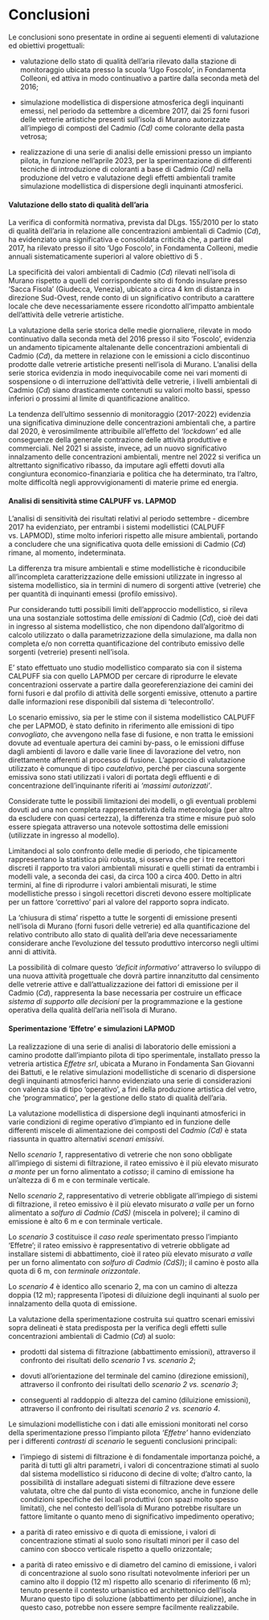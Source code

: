 # Conclusioni {-}

Le conclusioni sono presentate in ordine ai seguenti elementi di valutazione ed obiettivi progettuali:

- valutazione dello stato di qualità dell'aria rilevato dalla stazione di monitoraggio ubicata presso la scuola 'Ugo Foscolo', in Fondamenta Colleoni, ed attiva in modo continuativo a partire dalla seconda metà del 2016;

- simulazione modellistica di dispersione atmosferica degli inquinanti emessi, nel periodo da settembre a dicembre 2017, dai 25 forni fusori delle vetrerie artistiche presenti sull'isola di Murano autorizzate all'impiego di composti del Cadmio *(Cd)* come colorante della pasta vetrosa;

- realizzazione di una serie di analisi delle emissioni presso un impianto pilota, in funzione nell'aprile 2023, per la sperimentazione di differenti tecniche di introduzione di coloranti a base di Cadmio *(Cd)* nella produzione del vetro e valutazione degli effetti ambientali tramite simulazione modellistica di dispersione degli inquinanti atmosferici.

#### Valutazione dello stato di qualità dell'aria

La verifica di conformità normativa, prevista dal DLgs. 155/2010 per lo stato di qualità dell'aria in relazione alle concentrazioni ambientali di Cadmio (*Cd*), ha evidenziato una significativa  e consolidata criticità che, a partire dal 2017, ha rilevato presso il sito 'Ugo Foscolo', in Fondamenta Colleoni, medie annuali sistematicamente superiori al valore obiettivo di 5 \ngmc. 

La specificità dei valori ambientali di Cadmio (*Cd*) rilevati nell'isola di Murano rispetto a quelli del corrispondente sito di fondo insulare presso 'Sacca Fisola' (Giudecca, Venezia), ubicato a circa 4 km di distanza in direzione Sud-Ovest, rende conto di un significativo contributo a carattere locale che deve necessariamente essere ricondotto all'impatto ambientale dell'attività delle vetrerie artistiche.

La valutazione della serie storica delle medie giornaliere, rilevate in modo continuativo dalla seconda metà del 2016 presso il sito 'Foscolo', evidenzia un andamento tipicamente altalenante delle concentrazioni ambientali di Cadmio (*Cd*), da mettere in relazione con le emissioni a ciclo discontinuo prodotte dalle vetrerie artistiche presenti nell'isola di Murano. L'analisi della serie storica evidenzia in modo inequivocabile come nei vari momenti di sospensione o di interruzione dell'attività delle vetrerie, i livelli ambientali di Cadmio (*Cd*) siano drasticamente contenuti su valori molto bassi, spesso inferiori o prossimi al limite di quantificazione analitico.

La tendenza dell'ultimo sessennio di monitoraggio (2017-2022) evidenzia una significativa diminuzione delle concentrazioni ambientali che, a partire dal 2020, è verosimilmente attribuibile all'effetto del *'lockdown'* ed alle conseguenze della generale contrazione delle attività produttive e commerciali. 
Nel 2021 si assiste, invece, ad un nuovo significativo innalzamento delle concentrazioni ambientali, mentre nel 2022 si verifica un altrettanto significativo ribasso, da imputare agli effetti dovuti alla congiuntura economico-finanziaria e politica che ha determinato, tra l'altro, molte difficoltà negli approvvigionamenti di materie prime ed energia.  


#### Analisi di sensitività stime CALPUFF vs. LAPMOD

L'analisi di sensitività dei risultati relativi al periodo settembre - dicembre 2017 ha evidenziato, per entrambi i sistemi modellistici (CALPUFF vs. LAPMOD), stime molto inferiori rispetto alle misure ambientali, portando a concludere che una significativa quota delle emissioni di Cadmio (*Cd*) rimane, al momento, indeterminata. 

La differenza tra misure ambientali e stime modellistiche è riconducibile all'incompleta caratterizzazione delle emissioni utilizzate in ingresso al sistema modellistico, sia in termini di numero di sorgenti attive (vetrerie) che per quantità di inquinanti emessi (profilo emissivo).

Pur considerando tutti possibili limiti dell’approccio modellistico, si rileva una una sostanziale sottostima delle *emissioni* di Cadmio (*Cd*), cioè dei dati in ingresso al sistema modellistico, che non dipendono dall’algoritmo di calcolo utilizzato o dalla parametrizzazione della simulazione, ma dalla non completa e/o non corretta quantificazione del contributo emissivo delle sorgenti (vetrerie) presenti nell'isola.

E' stato effettuato uno studio modellistico comparato sia con il sistema CALPUFF sia con quello LAPMOD per cercare di riprodurre le elevate concentrazioni osservate a partire dalla georeferenziazione dei camini dei forni fusori e dal profilo di attività delle sorgenti emissive, ottenuto a partire dalle informazioni rese disponibili dal sistema di 'telecontrollo'.

Lo scenario emissivo, sia per le stime con il sistema modellistico CALPUFF che per LAPMOD, è stato definito in riferimento alle emissioni di tipo *convogliato*, che avvengono nella fase di fusione, e non tratta le emissioni dovute ad eventuale apertura dei camini by-pass, o le emissioni diffuse dagli ambienti di lavoro e dalle varie linee di lavorazione del vetro, non direttamente afferenti al processo di fusione.
L'approccio di valutazione utilizzato è comunque di tipo *cautelativo*, perché per ciascuna sorgente emissiva sono stati utilizzati i valori di portata degli effluenti e di concentrazione dell'inquinante riferiti ai *'massimi autorizzati'*. 

Considerate tutte le possibili limitazioni dei modelli, o gli eventuali problemi dovuti ad una non completa rappresentatività della meteorologia (per altro da escludere con quasi certezza), la differenza tra stime e misure può solo essere spiegata attraverso una notevole sottostima delle emissioni (utilizzate in ingresso al modello).

Limitandoci al solo confronto delle medie di periodo, che tipicamente rappresentano la statistica più robusta, si osserva che per i tre recettori discreti il rapporto tra valori ambientali misurati e quelli stimati da entrambi i modelli vale, a seconda dei casi, da circa 100 a circa 400. Detto in altri termini, al fine di riprodurre i valori ambientali misurati, le stime modellistiche presso i singoli recettori discreti devono essere moltiplicate per un fattore 'correttivo' pari al valore del rapporto sopra indicato.

La ‘chiusura di stima’ rispetto a tutte le sorgenti di emissione presenti nell’isola di Murano (forni fusori delle vetrerie) ed alla quantificazione del relativo contributo allo stato di qualità dell’aria deve necessariamente considerare anche l’evoluzione del tessuto produttivo intercorso negli ultimi anni di attività.

La possibilità di colmare questo *'deficit informativo'* attraverso lo sviluppo di una nuova attività progettuale che dovrà partire innanzitutto dal censimento delle vetrerie attive e dall’attualizzazione dei fattori di emissione per il Cadmio (*Cd*), rappresenta la base  necessaria per costruire un efficace *sistema di supporto alle decisioni* per la programmazione e la gestione operativa della qualità dell’aria nell’isola di Murano.

#### Sperimentazione 'Effetre' e simulazioni LAPMOD
 
La realizzazione di una serie di analisi di laboratorio delle emissioni a camino prodotte dall’impianto pilota di tipo sperimentale, installato presso la vetreria artistica *Effetre srl*, ubicata a Murano in Fondamenta San Giovanni dei Battuti, e le relative simulazioni modellistiche di scenario di dispersione degli inquinanti atmosferici hanno evidenziato una serie di considerazioni con valenza sia di tipo 'operativo', a fini della produzione artistica del vetro, che 'programmatico', per la gestione dello stato di qualità dell'aria. 

La valutazione modellistica di dispersione degli inquinanti atmosferici in varie condizioni di regime operativo d'impianto ed in funzione delle differenti miscele di alimentazione dei composti del *Cadmio (Cd)* è stata riassunta in quattro alternativi *scenari emissivi*. 

Nello *scenario 1*, rappresentativo di vetrerie che non sono obbligate all’impiego di sistemi di filtrazione, il rateo emissivo è il più elevato misurato *a monte* per un forno alimentato a *cotisso*; il camino di emissione ha un'altezza di 6 m e con terminale verticale. 

Nello *scenario 2*, rappresentativo di vetrerie obbligate all’impiego di sistemi di filtrazione, il reteo emissivo è il più elevato misurato *a valle* per un forno alimentato a *solfuro di Cadmio (CdS)* (miscela in polvere); il camino di emissione è alto 6 m e con terminale verticale.

Lo *scenario 3* costituisce il *caso reale* sperimentato presso l'impianto 'Effetre'; il rateo emissivo è rappresentativo di vetrerie obbligate ad installare sistemi di abbattimento, cioè il rateo più elevato misurato *a valle* per un forno alimentato con *solfuro di Cadmio (CdS)*); il camino è posto alla quota di 6 m, con *terminale orizzontale*.

Lo *scenario 4* è identico allo scenario 2, ma con un camino di altezza doppia (12 m); rappresenta l'ipotesi di diluizione degli inquinanti al suolo per innalzamento della quota di emissione.

La valutazione della sperimentazione costruita sui quattro scenari emissivi sopra delineati è stata predisposta per la verifica degli effetti sulle concentrazioni ambientali di Cadmio (*Cd*) al suolo:

- prodotti dal sistema di filtrazione (abbattimento emissioni), attraverso il confronto dei risultati dello *scenario 1 vs. scenario 2*;

- dovuti all'orientazione del terminale del camino (direzione emissioni), attraverso il confronto dei risultati dello *scenario 2 vs. scenario 3*;

- conseguenti al raddoppio di altezza del camino (diluizione emissioni), attraverso il confronto dei risultati *scenario 2 vs. scenario 4*. 

Le simulazioni modellistiche con i dati alle emissioni monitorati nel corso della sperimentazione presso l'impianto pilota *'Effetre'* hanno evidenziato per i differenti *contrasti di scenario* le seguenti conclusioni principali:

- l'impiego di sistemi di filtrazione è di fondamentale importanza poiché, a parità di tutti gli altri parametri, i valori di concentrazione stimati al suolo dal sistema modellistico si riducono di decine di volte; d'altro canto, la possibilità di installare adeguati sistemi di filtrazione deve essere valutata, oltre che dal punto di vista economico, anche in funzione delle condizioni specifiche dei locali produttivi (con spazi molto spesso limitati), che nel contesto dell'isola di Murano potrebbe risultare un fattore limitante o quanto meno di significativo impedimento operativo;

- a parità di rateo emissivo e di quota di emissione, i valori di concentrazione stimati al suolo sono risultati minori per il caso del camino con sbocco verticale rispetto a quello orizzontale; 

- a parità di rateo emissivo e di diametro del camino di emissione, i valori di concentrazione al suolo sono risultati notevolmente inferiori per un camino alto il doppio (12 m) rispetto allo scenario di riferimento (6 m); tenuto presente il contesto urbanistico ed architettonico dell'isola Murano questo tipo di soluzione (abbattimento per diluizione), anche in questo caso, potrebbe non essere sempre facilmente realizzabile.

<!--
Il sistema di abbattimento delle emissione rappresenta un presidio fondamentale per garantire una efficace riduzione dei livelli di concentrazione ambientale di Cadmio (*Cd*), sia nel caso di utilizzo di  *'cotisso'*, sia di *'miscela minerale tradizionale'*.
L'installazione di adeguati sistemi di abbattimento delle emissioni, il dimensionamento e l'orientazione dei camini degli effluenti prodotti dalle vetrerie artistiche presenti nell'isola di Murano deve essere valutata rispetto ad una molteplicità di criteri: economici, gestionali ed operativi, e di compatibilità architettonica ed urbanistica.

-->

<!--

***..... EFFETTI SANITARI 
eventualmente citare solo le evidenze generiche ben supportate da letteratura ---------------***

WHO AQG 1987 @who_aq:1987

@@@@@@@@@@@@@@@@@@@@@@@@@@@@@@@@@@@@@@@
***..... da rivedere traduzione, this is just a quick and dirt translation for memory purpose ---------------***

p. 201

La media annuale nelle aree rurali è tipicamente compresa nel range  1-5 \ngmc, nelle aree urbane 5-15 \ngmc, nelle aree industrializzate 15-50 \ngmc
Concentrazioni più elevate sono state misurate nelle vicinanze di industrie di processamento dei metalli, concentrazioni medie settimanali di 300 \ngmc soo state registrate, così come valori a breve termine di 5-11 ug/m3.
Una revisione dei valori ambientali per gli stati membri della comunità europea sono compresi nell'intervallo 0.1-1 \ngmc per le aree remote, 1-50 \ngmc per le aree urbane e 1-100 \ngmc per quelle industriali

p. 203

Effetti respiratori acuti (polomoniti chimiche) si possono registrare per concentrazioni di fumi di cadmio superiori a 1 mg/m3
Effetti respiratori cronici sono attesi per esposizioni occupazionali di 20 ug/m3 per circa 20 anni
Nelle esposizioni a lungo termine a bassi livelli di concentrazione il rene è considerato come organo critico 
p. 205

Un eccesso di casi di tumore al polmone è stato verificato in numerosi studi su lavoratori esposti al cadmio anche se nella maggior parte degli studi questo eccesso non è risultato significativo, anche se uno studio specifico su lavoratori espoti ai fumi di cadmio e polveri ha evidenziato un significativo eccesso 

Le concentrazioni ambientali di cadmio nelle aree rurali dell'europa sono dell'ordine di pochi \ngmc (tipicamente < 5 \ngmc); nelle aree urbane i valori variano tra 5 e 50 \ngmc, ma nella maggior parte dei casi non sono superiori a 20 \ngmc.


p. 207
An increase in existing levels should not be permitted.


WHO AQG 2000, second edition @who_aq:2000

@@@@@@@@@@@@@@@@@@@@@@@@@@@@@@@@@@@@@@@@@@@@@
***..... da rivedere traduzione, this is a quick and dirt translation just made for a reminder ---------------***


p. 136

Non è possibile portate a termine un'analisi dose risposta per le concentrazioni atmosferiche di cadmio basata esclusivamente su dati "generici" di tipo epidemiologico nella popolazione a casusa degli effetti confondenti per l'esposizione attraverso la catena alimentare e per il fumo da tabacco

p. 137
IARC ha classificato il cadmio ed i suoi composti nel Gruppo 1, cioè trai composti carcinogeni per l'uomo avendo concluso che ci sono sufficiente evidenze che il cadmio produca il cancro al polmone in soggetti umani ed animali esposti per inalazione 
A causa delle identificate e controverse influenze dovute alla concomitante esposizione all'arsenico negli studi epidemiologici non è possibile individuare in modo affidabile un fattore per l'eccesso di rischio di insorgenza di cancro al polmone
Il cadmio, sia assorbito per inalazione o tramite la catena alimentare (cibo contaminato) può dare origine a varie alterazioni renali 
Adottando il valore più basso di stima del rischio di insorgenza di disfunzioni renali o cancro al polmone nei lavoratori del settore industriale esposti al cadmio atmosferico è di 100 µg/(m3 anno) per una esposizione di 8h. Estrapolazioni per l'intero ciclo di vita rende conto di un valore ammissibile di circa 300 \ngmc.
I livelli di cadmio nell'aria della maggior parte delle aree urbane o industriali sono circa 1/50 di questo valore


@@@@@@@@@@@@@@@@@@@@@@@@@@@@@@@@@@@@@@@@@@@@@@@@@@

IARC monographs @iarc_58_cd:1993, @iarc_100_cd:2012

Environmental Health Criteria IPCS  International Programme on Chemical Safety @ipcs_cd:1992, @ipcs_cd_env:1992

Cadmio esercita effetti tossici nel rene, apparato scheletrico e nel sistema respiratorio ed è classificato come carcinogeno per l'uomo

L'esposizione dell'uomo avviene principalmente per consumo di cibo contaminato, inalazione attiva e passiva di fumo da tabacco, inalazione diretta per i lavoratori del settore industriale dei metalli non ferrosi

Il rene è l'organo target critico. Il cadmio si accumula principalmente nei reni e questo accumulo a lungo termine determina disfunzioni dei tubuli renali

Alta esposizione per inalazione agli ossisi di di cadmio determina polmoniti acute 
Esposizione occupazionale a lungo termine ad alti livelli di concentrazione è associata al cancro al polmone caratterizza da patologie connesse alla cronica ostruzione delle vie aeere 
C'è sufficiente evidenza che l'esposizione occupazionale a lungo termine ai fumi del cadmio contribuisca allo sviluppo del del cancro al polmone
Ci sono limitate evidenze che che il cadmio possa causare il cancro ai reni ed alla prostata IARC (International Agency for Research on Cancer) ha classificato il cadmio ed i suoi composti come cancerogeni per l'uomo (Gruppo 1), implicando che c'è sufficiente evidenza per stabilire la carcenogenicità nell'uomo.

-->

